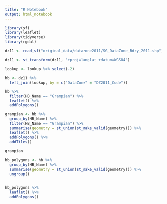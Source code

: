 ```yaml
---
title: "R Notebook"
output: html_notebook
---
```


```r
library(sf)
library(leaflet)
library(tidyverse)
library(rgdal)
```

```r
dz11 <- read_sf("original_data/datazone2011/SG_DataZone_Bdry_2011.shp")

dz11 <- st_transform(dz11, '+proj=longlat +datum=WGS84')
```

```r
lookup <- lookup %>% select(-2)

hb <- dz11 %>% 
  left_join(lookup, by = c("DataZone" = "DZ2011_Code"))
```

```r
hb %>%
  filter(HB_Name == "Grampian") %>% 
  leaflet() %>% 
  addPolygons()
```



```r
grampian <- hb %>% 
  group_by(HB_Name) %>%
  filter(HB_Name == "Grampian") %>%
  summarise(geometry = st_union(st_make_valid(geometry))) %>% 
  leaflet() %>%
  addPolygons() %>% 
  addTiles()

grampian
```

```r
hb_polygons <- hb %>% 
  group_by(HB_Name) %>%
  summarise(geometry = st_union(st_make_valid(geometry))) %>% 
  ungroup()
  
```

```r
hb_polygons %>% 
  leaflet() %>% 
  addPolygons()
```

